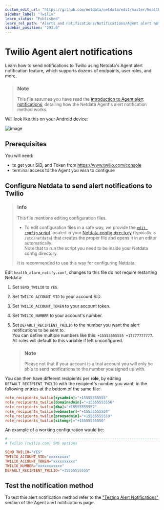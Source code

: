 ```yaml
---
custom_edit_url: "https://github.com/netdata/netdata/edit/master/health/notifications/twilio/README.md"
sidebar_label: "Twilio"
learn_status: "Published"
learn_rel_path: "Alerts and notifications/Notifications/Agent alert notifications"
sidebar_position: "293.0"
---
```

# Twilio Agent alert notifications

Learn how to send notifications to Twilio using Netdata's Agent alert notification feature, which supports dozens of endpoints, user roles, and more.

> ### Note
>
> This file assumes you have read the [Introduction to Agent alert notifications](/docs/alerts-and-notifications/notifications/agent-alert-notifications), detailing how the Netdata Agent's alert notification method works.

Will look like this on your Android device:

![image](https://user-images.githubusercontent.com/70198089/229841323-6c4b1956-dd91-423e-abaf-2799000f72a8.png)


## Prerequisites

You will need:

- to get your SID, and Token from <https://www.twilio.com/console>
- terminal access to the Agent you wish to configure

## Configure Netdata to send alert notifications to Twilio

> ### Info
>
> This file mentions editing configuration files.  
>
> - To edit configuration files in a safe way, we provide the [`edit config` script](/docs/getting-started/manage-and-configure/configuration#use-edit-config-to-edit-configuration-files) located in your [Netdata config directory](/docs/getting-started/manage-and-configure/configuration#the-netdata-config-directory) (typically is `/etc/netdata`) that creates the proper file and opens it in an editor automatically.  
> Note that to run the script you need to be inside your Netdata config directory.
>
> It is recommended to use this way for configuring Netdata.

Edit `health_alarm_notify.conf`, changes to this file do not require restarting Netdata:

1. Set `SEND_TWILIO` to `YES`.
2. Set `TWILIO_ACCOUNT_SID` to your account SID.
3. Set `TWILIO_ACCOUNT_TOKEN` to your account token.
4. Set `TWILIO_NUMBER` to your account's number.
5. Set `DEFAULT_RECIPIENT_TWILIO` to the number you want the alert notifications to be sent to.  
   You can define multiple numbers like this: `+15555555555 +17777777777`.  
   All roles will default to this variable if left unconfigured.

    > ### Note
    >
    > Please not that if your account is a trial account you will only be able to send notifications to the number you signed up with.

You can then have different recipients per **role**, by editing `DEFAULT_RECIPIENT_TWILIO` with the recipient's number you want, in the following entries at the bottom of the same file:

```conf
role_recipients_twilio[sysadmin]="+15555555555"
role_recipients_twilio[domainadmin]="+15555555556"
role_recipients_twilio[dba]="+15555555557"
role_recipients_twilio[webmaster]="+15555555558"
role_recipients_twilio[proxyadmin]="+15555555559"
role_recipients_twilio[sitemgr]="+15555555550"
```

An example of a working configuration would be:

```conf
#------------------------------------------------------------------------------
# Twilio (twilio.com) SMS options

SEND_TWILIO="YES"
TWILIO_ACCOUNT_SID="xxxxxxxxx"
TWILIO_ACCOUNT_TOKEN="xxxxxxxxxx"
TWILIO_NUMBER="xxxxxxxxxxx"
DEFAULT_RECIPIENT_TWILIO="+15555555555"
```

## Test the notification method

To test this alert notification method refer to the ["Testing Alert Notifications"](/docs/alerts-and-notifications/notifications/agent-alert-notifications#testing-alert-notifications) section of the Agent alert notifications page.
